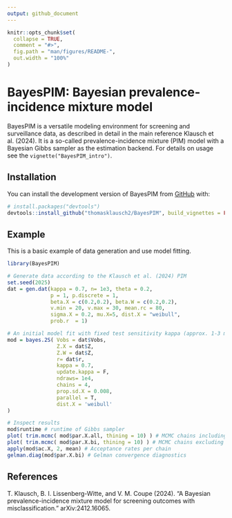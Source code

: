 ```yaml
---
output: github_document
---
```


```r
knitr::opts_chunk$set(
  collapse = TRUE,
  comment = "#>",
  fig.path = "man/figures/README-",
  out.width = "100%"
)
```

# BayesPIM: Bayesian prevalence-incidence mixture model

<!-- badges: start -->
<!-- badges: end -->

BayesPIM is a versatile modeling environment for screening and surveillance data, as described in detail in the main reference Klausch et al. (2024). It is a so-called prevalence-incidence mixture (PIM) model with a Bayesian Gibbs sampler as the estimation backend. For details on usage see the `vignette("BayesPIM_intro")`.

## Installation

You can install the development version of BayesPIM from [GitHub](https://github.com/) with:

``` r
# install.packages("devtools")
devtools::install_github("thomasklausch2/BayesPIM", build_vignettes = FALSE)
```

## Example

This is a basic example of data generation and use model fitting.

```r
library(BayesPIM)

# Generate data according to the Klausch et al. (2024) PIM
set.seed(2025)
dat = gen.dat(kappa = 0.7, n= 1e3, theta = 0.2,
              p = 1, p.discrete = 1,
              beta.X = c(0.2,0.2), beta.W = c(0.2,0.2),
              v.min = 20, v.max = 30, mean.rc = 80,
              sigma.X = 0.2, mu.X=5, dist.X = "weibull",
              prob.r  = 1)

# An initial model fit with fixed test sensitivity kappa (approx. 1-3 minutes, depending on machine)
mod = bayes.2S( Vobs = dat$Vobs,
                Z.X = dat$Z,
                Z.W = dat$Z,
                r= dat$r,
                kappa = 0.7,
                update.kappa = F,
                ndraws= 1e4,
                chains = 4,
                prop.sd.X = 0.008,
                parallel = T,
                dist.X = 'weibull'
)

# Inspect results
mod$runtime # runtime of Gibbs sampler
plot( trim.mcmc( mod$par.X.all, thining = 10) ) # MCMC chains including burn-in
plot( trim.mcmc( mod$par.X.bi, thining = 10) ) # MCMC chains excluding burn-in
apply(mod$ac.X, 2, mean) # Acceptance rates per chain
gelman.diag(mod$par.X.bi) # Gelman convergence diagnostics
```

## References
T. Klausch, B. I. Lissenberg-Witte, and V. M. Coupe (2024). "A Bayesian prevalence-incidence mixture model for screening outcomes with misclassification." arXiv:2412.16065.
